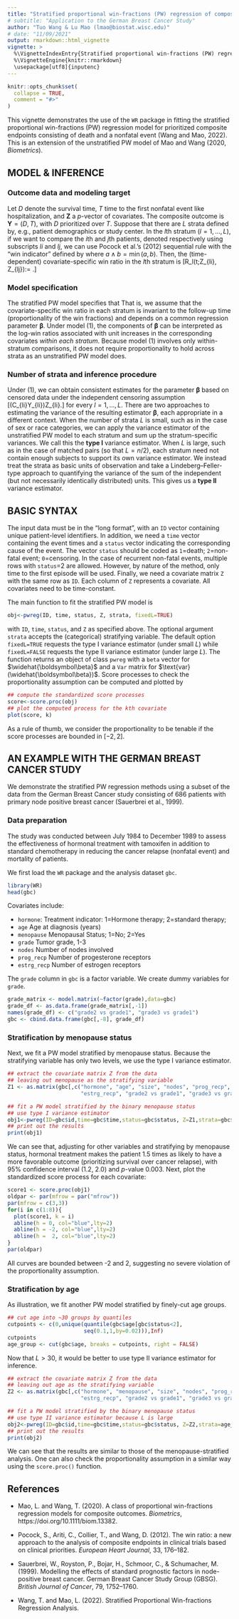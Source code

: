 ---
title: "Stratified proportional win-fractions (PW) regression of composite endpoints of death and nonfatal event"
# subtitle: "Application to the German Breast Cancer Study"
author: "Tuo Wang & Lu Mao (lmao@biostat.wisc.edu)"
# date: "11/09/2021"
output: rmarkdown::html_vignette
vignette: >
  %\VignetteIndexEntry{Stratified proportional win-fractions (PW) regression of composite endpoints of death and nonfatal event}
  %\VignetteEngine{knitr::rmarkdown}
  \usepackage[utf8]{inputenc}
---

```{r, echo = FALSE, message = FALSE}
knitr::opts_chunk$set(
  collapse = TRUE,
  comment = "#>"
)
```


This vignette demonstrates the use of the `WR` package
in fitting the stratified proportional win-fractions (PW) regression model
for prioritized composite endpoints consisting of death and a nonfatal event (Wang and Mao, 2022).
This is an extension of the unstratified PW model of Mao and Wang (2020, *Biometrics*).

## MODEL & INFERENCE

### Outcome data and modeling target
Let $D$ denote the survival time, $T$ time to the first nonfatal event like hospitalization,
and $\boldsymbol Z$ a $p$-vector of covariates.
The composite outcome is $\boldsymbol Y=(D, T)$, with $D$ prioritized over $T$.
Suppose that there are $L$ strata defined by, e.g., patient demographics or study center.
In the $l$th stratum $(l=1,\ldots, L)$, if we want to compare the $i$th and $j$th patients,
denoted respectively using subscripts $li$ and $lj$, 
we can use Pocock et al.'s (2012) sequential rule with the "win indicator" defined by 
\begin{align*}
\mathcal W(\boldsymbol Y_{li}, \boldsymbol Y_{lj})(t) 
& = I(\mbox{subject $i$ wins against subject $j$ by $t$ in stratum $l$})\\ 
& = I(D_{lj} < D_{li} \wedge t) + I(D_{li} \wedge D_{lj} > t, T_{lj} < T_{li} \wedge t),
\end{align*}
where $a\wedge b=\min(a,b)$. 
Then, the (time-dependent) covariate-specific win ratio in the $l$th stratum is
\[\mathcal R_l(t;\boldsymbol Z_{li}, \boldsymbol Z_{lj}):=
\frac{E\{\mathcal W(\boldsymbol Y_{li}, \boldsymbol Y_{lj})(t)\mid \boldsymbol Z_{li}, \boldsymbol Z_{lj}\}}{E\{\mathcal W(\boldsymbol Y_{lj}, \boldsymbol Y_{li})(t)\mid \boldsymbol Z_{li}, \boldsymbol Z_{lj}\}}.\]

### Model specification
The stratified PW model specifies that
\begin{equation}\tag{1}
\mbox{Stratified PW:}\hspace{3mm} \mathcal R_l(t;\boldsymbol Z_{li}, \boldsymbol Z_{lj})=\exp\{\boldsymbol\beta^{\rm T}(\boldsymbol Z_{li} -\boldsymbol Z_{lj})\},\hspace{3mm} l=1,\ldots, L.
\end{equation}
That is, we assume that the covariate-specific win ratio in each stratum is invariant to
the follow-up time (proportionality of the win fractions) and depends on
a common regression parameter $\boldsymbol\beta$.
Under model (1), the components of $\boldsymbol\beta$ can be interpreted as the log-win ratios
associated with unit increases in the corresponding covariates *within each stratum*.
Because model (1) involves only within-stratum comparisons, it does not require
proportionality to hold across strata as an unstratified PW model does.


### Number of strata and inference procedure

Under (1), we can obtain consistent estimates for the parameter $\boldsymbol\beta$ 
based on censored data under the independent censoring assumption
\[(C_{li}\perp \boldsymbol Y_{li})\mid \boldsymbol Z_{li}.\]
for every $l=1,\ldots, L$. There are two approaches to estimating the variance of the 
resulting estimator $\boldsymbol\beta$, each appropriate in a different context. 
When the number of strata $L$ is small, such as in the case of sex or race categories, 
we can  apply the variance estimator of the unstratified PW model to each stratum 
and sum up the stratum-specific variances. We call this
the **type I** variance estimator. 
When $L$ is large, such as in the case of matched pairs (so that $L=n/2$),
each stratum need not contain enough subjects to support its own variance estimator.
We instead treat the strata as basic units of observation and take a 
Lindeberg--Feller-type approach to quantifying the variance of 
the sum of the independent (but not necessarily identically
distributed) units. This gives us a **type II** variance estimator.



## BASIC SYNTAX
The input data must be in the "long format", with an `ID` vector
containing unique patient-level identifiers. In addition, we need a `time` vector containing the event times and a `status` vector indicating the corresponding cause of the event. The vector `status`  should be coded as `1`=death; `2`=non-fatal event; `0`=censoring. In the case of recurrent non-fatal events, multiple rows with `status`=2 are allowed. However, by nature of the method, only time to the first episode will be used. Finally, we need a covariate matrix `Z` with the same row as `ID`.
Each column of `Z` represents a covariate. All covariates need to be time-constant.


The main function to fit the stratified PW model is 
```{r,eval=F}
obj<-pwreg(ID, time, status, Z, strata, fixedL=TRUE) 
```
with `ID`, `time`, `status`, and `Z` as specified above. 
The optional argument `strata` accepts the (categorical)
stratifying variable. The default option `fixedL=TRUE`
requests the type I variance estimator (under small $L$)
while `fixedL=FALSE` requests the type II variance estimator  (under large $L$).
The function returns an object of class `pwreg`
with a `beta` vector for $\widehat{\boldsymbol\beta}$ 
and a `Var` matrix for $\text{var}(\widehat{\boldsymbol\beta})$.
Score processes to check the proportionality assumption can be computed and plotted by
```{r,eval=F}
## compute the standardized score processes
score<-score.proc(obj)
## plot the computed process for the kth covariate
plot(score, k)
```
As a rule of thumb, we consider the proportionality to be tenable
if the score processes are bounded in $[-2, 2]$.


## AN EXAMPLE WITH THE GERMAN BREAST CANCER STUDY
We demonstrate the stratified PW regression methods using a subset of the data from the German Breast Cancer study consisting of 686 patients with primary node positive breast cancer (Sauerbrei et al., 1999). 

### Data preparation
The study was conducted between July 1984 to December 1989
to assess the effectiveness of hormonal treatment with tamoxifen in addition to standard chemotherapy in reducing the cancer relapse (nonfatal event) and mortality of patients. 

We first load the `WR` package and the analysis dataset `gbc`.
```{r setup}
library(WR)
head(gbc)
```
Covariates include:

* `hormone`:  Treatment indicator: 1=Hormone therapy; 2=standard therapy;
* `age`       Age at diagnosis (years)
* `menopause` Menopausal Status; 1=No; 2=Yes
* `grade`     Tumor grade, 1-3
* `nodes`     Number of nodes involved
* `prog_recp` Number of progesterone receptors
* `estrg_recp` Number of estrogen receptors

The `grade` column in `gbc` is a factor variable. We create dummy variables for `grade`.
```{r}
grade_matrix <- model.matrix(~factor(grade),data=gbc)
grade_df <- as.data.frame(grade_matrix[,-1])
names(grade_df) <- c("grade2 vs grade1", "grade3 vs grade1")
gbc <- cbind.data.frame(gbc[,-8], grade_df)
```


### Stratification by menopause status
Next, we fit a PW model stratified by menopause status. Because the stratifying variable
has only two levels, we use the type I variance estimator.
```{r}
## extract the covariate matrix Z from the data
## leaving out menopause as the stratifying variable
Z1 <- as.matrix(gbc[,c("hormone", "age", "size", "nodes", "prog_recp",
                       "estrg_recp", "grade2 vs grade1", "grade3 vs grade1")])

## fit a PW model stratified by the binary menopause status
## use type I variance estimator
obj1<-pwreg(ID=gbc$id,time=gbc$time,status=gbc$status, Z=Z1,strata=gbc$menopause,fixedL=TRUE)
## print out the results
print(obj1)
```
We can see that, adjusting for other variables and stratifying by menopause status,
hormonal treatment makes the patient 1.5 times as likely to have a more favorable
outcome (prioritizing survival over cancer relapse), with 95\% confidence interval
(1.2, 2.0) and $p$-value 0.003.
Next, plot the standardized score process for each covariate:
```{r, fig.height = 7.5, fig.width=7.5}
score1 <- score.proc(obj1)
oldpar <- par(mfrow = par("mfrow"))
par(mfrow = c(3,3))
for(i in c(1:8)){
  plot(score1, k = i)
  abline(h = 0, col="blue",lty=2)
  abline(h = -2, col="blue",lty=2)
  abline(h =  2, col="blue",lty=2)
}
par(oldpar)
```
All curves are bounded between -2 and 2, suggesting no severe violation of the proportionality
assumption.

### Stratification by age
As illustration, we fit another PW model stratified by finely-cut age groups.
```{r}
## cut age into ~30 groups by quantiles
cutpoints <- c(0,unique(quantile(gbc$age[gbc$status<2],
                        seq(0.1,1,by=0.02))),Inf)
cutpoints
age_group <- cut(gbc$age, breaks = cutpoints, right = FALSE)
```
Now that $L>30$, it would be better to use type II variance estimator for inference.
```{r}
## extract the covariate matrix Z from the data
## leaving out age as the stratifying variable
Z2 <- as.matrix(gbc[,c("hormone", "menopause", "size", "nodes", "prog_recp",
                       "estrg_recp", "grade2 vs grade1", "grade3 vs grade1")])

## fit a PW model stratified by the binary menopause status
## use type II variance estimator because L is large
obj2<-pwreg(ID=gbc$id,time=gbc$time,status=gbc$status, Z=Z2,strata=age_group,fixedL=TRUE)
## print out the results
print(obj2)
```
We can see that the results are similar to those of the menopause-stratified analysis. 
One can also check the proportionality assumption
in a similar way using the `score.proc()` function.


## References

* Mao, L. and Wang, T. (2020). A class of proportional win-fractions regression models for composite outcomes. *Biometrics*, https://doi.org/10.1111/biom.13382.

* Pocock, S., Ariti, C., Collier, T., and Wang, D. (2012). The win ratio: a new approach
to the analysis of composite endpoints in clinical trials based on clinical priorities. *European Heart Journal*, 33, 176--182.

* Sauerbrei, W., Royston, P., Bojar, H., Schmoor, C., & Schumacher, M. (1999). Modelling the effects of standard prognostic factors in node-positive breast cancer. German Breast Cancer Study Group (GBSG). *British Journal of Cancer*, 79, 1752–1760. 

* Wang, T. and Mao, L. (2022). Stratified Proportional Win-fractions Regression Analysis.

